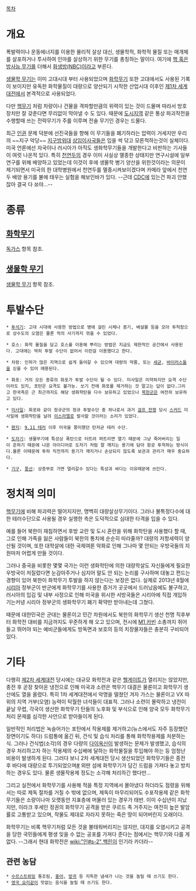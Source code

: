 [[목차]]
= 개요 =
폭발력이나 운동에너지를 이용한 물리적 살상 대신, 생물학적, 화학적 물질 또는 매개체를 살포하거나 투사하여 인마를 살상하기 위한 무기를 총칭하는 말이다. 여기에 [[핵무기|핵 혹은 방사능 무기]]를 더해서 [[화생방|화생방(NBC)]]이라고 부른다.

[[생물학 무기]]는 이미 고대시대 부터 사용되었으며 [[독가스|화학무기]] 또한 고대에서도 사용된 기록이 보이지만 유독한 화학물질이 대량으로 양산되기 시작한 산업시대 이후인 [[제1차 세계대전]]에서 본격적으로 사용되었다.

다만 [[핵무기]] 처럼 차량이나 건물을 격파할만큼의 위력이 있는 것이 드물며 따라서 방호장치만 잘 갖춘다면 무리없이 막아낼 수 도 있다. 때문에 [[도시]]지역 같은 통상 파괴작전을 수행할때 쓰는 전략무기가 주를 이루며 전술 무기인 경우는 드물다.

최근 [[인권]] 문제 덕분에 선진국들을 향해 이 무기들을 폐기하라는 압력이 거세지만 우리의 ~~지구 악당~~ [[지구방위대]] [[상임이사국]]들은 입을 싹 닦고 모른척하는것이 실체이다. 미국 언론에선 자국이나 러시아가 아직도 생화학무기들을 개발한다고 비판하는 기사들이 여럿 나온적 있다. 특히 [[천연두]]의 경우 이미 사실상 멸종한 상태지만 연구시설에 일부 연구를 위해 배양하고 있었는데 이것이 후에 생물학 병기 양산을 위한것이라는 의문이 제기되면서 미국의 한 대학병원에서 천연두를 멸종시켜보이겠다며 카메라 앞에서 천연두 배양 용기를 불에 태우는 실험을 해보인바가 있다. --근데 [[CDC]]에 있는건 파괴 안했잖아 결국 다 쑈야...--

= 종류 =
== [[화학무기]] ==
[[독가스]] 항목 참조.

== [[생물학 무기]] ==
[[생물학 무기]] 항목 참조.

= 투발수단 =
 * [[투석기]]: 고대 시대에 사용한 방법으로 병에 걸린 시체나 종기, 배설물 등을 모아 투척함으로 상수도의 오염은 물론 적의 사기까지 꺾을 수 있었다.

 * 호스: 화학 물질을 담고 호스를 이용해 뿌리는 방법은 지금도 제한적인 공간에서 사용된다. 고대에는 딱히 투발 수단이 없어서 이런걸 이용했다고 한다.

 * 차랑: 인파가 많은 지역으로 쉽게 들어갈 수 있으며 대량의 약품, 또는 [[세균]], [[바이러스]]들을 싣을 수 있어 애용된다. 

 * 화포: 거의 모든 종류의 화포가 투발 수단이 될 수 있다. 미사일은 미약하지만 요격 수단이라도 있지, 포탄은 요격도 불가능. 쏘기 전에 화포를 제거하는 것 말고는 답이 없다.그리고 한국측은 근 최근까지도 해당 생화학탄을 다수 보유하고 있었으나 [[북한군]]은 여전히 보유하고 있다.

 * [[미사일]]: 화포와 같이 정규군의 정규 투발수단 중 하나로서 과거 [[걸프 전쟁]] 당시 [[스커드]] 미사일에 생화학탄을 날려 [[이스라엘]]로 발사할 것이라는 소리가 있었다.

 * [[편지]]: [[9.11 테러]] 이후 미국을 풍미했던 탄저균 테러 수단.

 * [[도자기]]: 생물무기에 특성상 폭탄으로 터트려 퍼트리면 열기 때문에 그냥 죽어버리는 일이 흔하기 때문에 나온 아이디어로 도자기 처럼 잘 깨지는 용기에 담아 항공 투척하는 방식이다.물론 이때문에 투하 직전까지 용기가 깨지거나 손상되지 않도록 보관과 관리가 매우 중요하다.

 * [[기구]], [[풍선]]: 상층부로 가면 멀리갈수 있다는 특성과 싸다는 이유때문에 쓰인다.

= 정치적 의미 =
[[핵무기]]에 비해 파괴력은 떨어지지만, 명백히 대량살상무기이다. 그러나 불특정다수에 대한 테러수단으로 사용될 경우 실행한 측은 도덕적으로 심대한 타격을 입을 수 있다. 

예를 들어 북한이 재침하면서 후방 교란 및 도시 혼란을 위해 화학탄을 사용했다 할 때, 그로 인해 가족을 잃은 사람들이 북한의 통치에 순순히 따라줄까? 대량의 저항세력이 양산될 것이며, 또한 대학살에 대한 국제여론 악화로 인해 그나마 몇 안되는 우방국들의 지원마저 어렵게 만들 것이다. 

그러나 중국을 비롯한 몇몇 국가는 이런 생화학탄에 의한 대량학살도 자신들에게 필요한 우방국이 저질렀다면 눈감아주거나 심지어 말도 안 되는 논리를 구사하며 대놓고 편드는 경향이 있어 북한이 화학무기 투발을 하지 않는다는 보장은 없다. 실제로 2013년 8월에 [[시리아]] 정부군이 반군에게 화학무기를 사용한 증거가 곳곳에서 드러났음에도 불구하고, 러시아의 입김 및 내부 사정으로 인해 미국을 위시한 서방국들은 시리아에 직접 개입하기는커녕 시리아 정부군의 생화학무기 폐기 확약만 받아내는데 그쳤다.

때문에 대한민국은 군대는 물론이고 민간 차원에서도 북한의 화학무기 생산 천명 직후부터 화학전 대비를 지금까지도 꾸준하게 해 오고 있으며, 전시에 [[M1 카빈]] 소총까지 쥐어들고 뛰어야 되는 예비군들에게도 방독면과 보호의 등의 치장물자들은 충분히 구비되어 있다.

= 기타 =
다행히 [[제2차 세계대전]] 당시에는 대규모 화학전과 같은 [[헬게이트]]가 열리지는 않았지만, 종전 후 곧장 찾아온 냉전으로 인해 미국과 소련은 핵무기 대결은 물론이고 화학무기 생산에도 열을 올렸다. 특히 1차 세계대전에서 악명을 떨쳤던 겨자 가스는 물론이고 VX 따위의 지역 거부(오염) 능력이 탁월한 녀석들이 대표적. 그러나 소련이 몰락하고 냉전이 끝날 무렵, 각국이 생산한 화학무기 탄들의 노후화 및 부식으로 인해 양국 모두 화학무기 처리 문제를 심각한 사안으로 받아들이게 된다.

일반적인 처리법은 녹슬어가는 포탄에서 작용제를 제거하고(뉴스에서도 자주 등장했던 장면이기도 하다) 드럼통에 옮긴 뒤, 건식 및 습식 처리를 통해 화학작용제를 처분하는 식. 그러나 건식법(소각)의 경우 다량의 [[다이옥신]]이 발생하는 문제가 발생했고, 습식의 경우 처리하고자 하는 작용제의 수십배에 달하는 화학물질을 투입해야 하는 등 엄청난 비용이 발생하게 된다. 그러다 보니 2차 세계대전 당시 생산되었던 화학무기들은 종전 후 바다에 대량으로 투기되었으며[http://news.hankooki.com/lpage/world/200704/h2007040521375422530.htm #] 외딴 섬에 화학무기가 담긴 드럼을 가져다 놓고 방치하는 경우도 있다. 물론 생물작용제 정도는 소각해 처리하긴 했다만...

그리고 실전에서 화학무기를 사용해 적을 특정 지역에서 몰아냈다 하더라도 점령을 위해서는 따로 제독 절차를 거칠 수 밖에 없으며, 제독이 마무리되어도 수포작용제 같은 화학무기들은 소량이나마 오랫동안 지표층에 머물러 있는 경우가 태반. 이미 수십년이 지났지만, 이라크 후세인 정권의 화학무기 공격을 받은 쿠르드 족 거주지는 여전히 높은 발암률로 고통받고 있으며, 작물도 제대로 자라지 못하는 죽은 땅이 되어버린지 오래이다.

화학무기는 비록 핵무기처럼 모든 것을 불태워버리지는 않지만, 대지를 오염시키고 공격을 당한 국민들에게 평생 잊을 수 없는 공포를 가져다 준다는 점에서는 핵무기와 다를 게 없다. --그래서 현대 화학전은 [[wiki:"인#s-2" 백린]]이 인기라 카더라--

== 관련 농담 ==
 * [[수르스트뢰밍]] 통조림, [[홍어]], [[방귀]] 등 지독한 냄새가 나는 것을 놀릴 때 쓰기도 한다.
 * [[영국 요리]]같이 맛없는 음식을 놀릴 때 쓰기도 한다.
